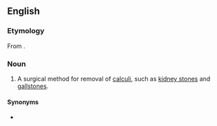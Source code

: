 ==English==
{{wikipedia}}

===Etymology===
From {{affix|en|litho-|-tomy}}.

===Noun===
{{en-noun}}

# A surgical method for removal of [[calculi]], such as [[kidney stone]]s and [[gallstone]]s.

====Synonyms====
* {{l|en|lithectomy}}